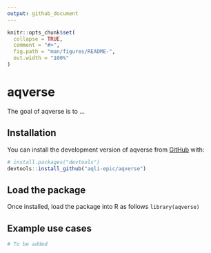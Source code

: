 ```yaml
---
output: github_document
---
```


<!-- README.md is generated from README.Rmd. Please edit that file -->

```r
knitr::opts_chunk$set(
  collapse = TRUE,
  comment = "#>",
  fig.path = "man/figures/README-",
  out.width = "100%"
)
```

# aqverse

<!-- badges: start -->
<!-- badges: end -->

The goal of aqverse is to ...

## Installation

You can install the development version of aqverse from [GitHub](https://github.com/) with:

``` r
# install.packages("devtools")
devtools::install_github("aqli-epic/aqverse")
```

## Load the package

Once installed, load the package into R as follows `library(aqverse)`


## Example use cases
```r

# To be added

```
